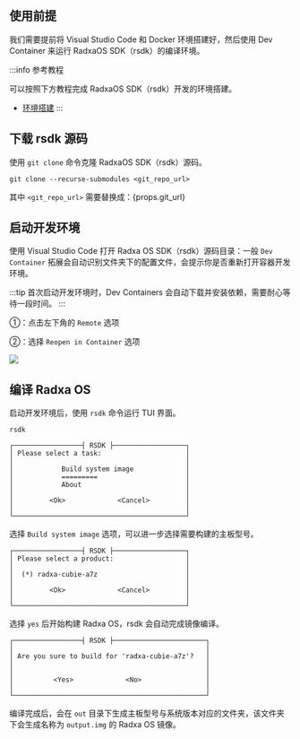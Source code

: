 
## 使用前提

我们需要提前将 Visual Studio Code 和 Docker 环境搭建好，然后使用 Dev Container 来运行 RadxaOS SDK（rsdk）的编译环境。

:::info 参考教程

可以按照下方教程完成 RadxaOS SDK（rsdk）开发的环境搭建。

- [环境搭建](./install-env)
  :::

## 下载 rsdk 源码

使用 `git clone` 命令克隆 RadxaOS SDK（rsdk）源码。

<NewCodeBlock tip="Linux@host$" type="host">

```
git clone --recurse-submodules <git_repo_url>
```

</NewCodeBlock>

其中 `<git_repo_url>` 需要替换成：{props.git_url}

## 启动开发环境

使用 Visual Studio Code 打开 Radxa OS SDK（rsdk）源码目录：一般 `Dev Container` 拓展会自动识别文件夹下的配置文件，会提示你是否重新打开容器开发环境。

:::tip
首次启动开发环境时，Dev Containers 会自动下载并安装依赖，需要耐心等待一段时间。
:::

①：点击左下角的 `Remote` 选项

②：选择 `Reopen in Container` 选项

<div style={{ textAlign: "center" }}>
  <img
    src="/img/common/radxa-os/low-level-dev/vscode-dev-container-reopen.webp"
    style={{ width: "100%", maxWidth: "1200px" }}
  />
</div>

## 编译 Radxa OS

启动开发环境后，使用 `rsdk` 命令运行 TUI 界面。

<NewCodeBlock tip="PC@host$" type="host">

```
rsdk
```

</NewCodeBlock>

```
┌─────────────────┤ RSDK ├──────────────────┐
│ Please select a task:                     │
│                                           │
│            Build system image             │
│            =========                      │
│            About                          │
│                                           │
│         <Ok>             <Cancel>         │
│                                           │
└───────────────────────────────────────────┘
```

选择 `Build system image` 选项，可以进一步选择需要构建的主板型号。

```
┌─────────────────┤ RSDK ├──────────────────┐
│ Please select a product:                  │
│                                           │
│  (*) radxa-cubie-a7z                      │
│                                           │
│         <Ok>             <Cancel>         │
│                                           │
└───────────────────────────────────────────┘
```

选择 `yes` 后开始构建 Radxa OS，rsdk 会自动完成镜像编译。

```
┌─────────────────┤ RSDK ├───────────────────────┐
│                                                │
│ Are you sure to build for 'radxa-cubie-a7z'?   │
│                                                │
│                                                │
│          <Yes>             <No>                │
│                                                │
└────────────────────────────────────────────────┘
```

编译完成后，会在 `out` 目录下生成主板型号与系统版本对应的文件夹，该文件夹下会生成名称为 `output.img` 的 Radxa OS 镜像。
